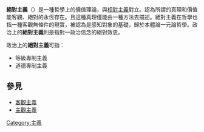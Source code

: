 '''絕對主義'''（{{lang-en|Absolutism}}）是一種哲學上的價值理論，與[[相對主義|相對主義]]對立。認為所謂的真理和價值能客觀、絕對的永恆存在。且這種真理僅能由一種方法去描述。絕對主義在哲學也指一種客觀無條件的現實，被認為是感知對象的基礎，歸於本體論一元論哲學。政治上的'''絕對主義'''則是指對一政治信念的絕對效忠。

政治上的'''絕對主義'''可指：
* 等級專制主義
* 道德專制主義

==參見==
*[[客觀主義|客觀主義]]
*[[主觀主義|主觀主義]]

{{stub}}
[[Category:主義|Category:主義]]